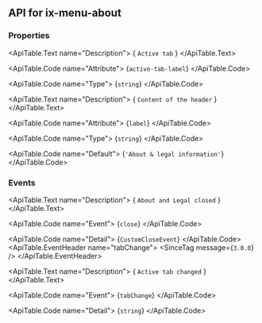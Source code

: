 
## API for ix-menu-about

### Properties

<ApiTable id="property-activeTabLabel">
  <ApiTable.PropertyHeader name="activeTabLabel" singleFramework="">
  </ApiTable.PropertyHeader>

  <ApiTable.Text name="Description">
    { `Active tab` }
  </ApiTable.Text>

  <ApiTable.Code name="Attribute">
    {`active-tab-label`}
  </ApiTable.Code>

  <ApiTable.Code name="Type">
   {`string`}
  </ApiTable.Code>


</ApiTable>
<ApiTable id="property-label">
  <ApiTable.PropertyHeader name="label" singleFramework="">
  </ApiTable.PropertyHeader>

  <ApiTable.Text name="Description">
    { `Content of the header` }
  </ApiTable.Text>

  <ApiTable.Code name="Attribute">
    {`label`}
  </ApiTable.Code>

  <ApiTable.Code name="Type">
   {`string`}
  </ApiTable.Code>

  <ApiTable.Code name="Default">
    {`'About & legal information'`}
  </ApiTable.Code>

</ApiTable>


### Events

<ApiTable id="event-close">
  <ApiTable.EventHeader name="close">
  </ApiTable.EventHeader>

  <ApiTable.Text name="Description">
    { `About and Legal closed` }
  </ApiTable.Text>

  <ApiTable.Code name="Event">
    {`close`}
  </ApiTable.Code>

  <ApiTable.Code name="Detail">
    {`CustomCloseEvent`}
  </ApiTable.Code>
</ApiTable>
<ApiTable id="event-tabChange">
  <ApiTable.EventHeader name="tabChange">
      <SinceTag message={`3.0.0`} />
  </ApiTable.EventHeader>

  <ApiTable.Text name="Description">
    { `Active tab changed` }
  </ApiTable.Text>

  <ApiTable.Code name="Event">
    {`tabChange`}
  </ApiTable.Code>

  <ApiTable.Code name="Detail">
    {`string`}
  </ApiTable.Code>
</ApiTable>


